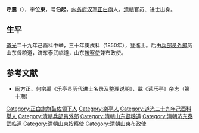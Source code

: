 '''呼震'''（{{bd|1820年||?|}}），字'''位東'''，号'''伯起'''，[[内务府汉军正白旗|内务府汉军正白旗]]人。[[清朝|清朝]]官员、进士出身。

==生平==
[[道光|道光]]二十九年己酉科中举，三十年庚戌科（1850年），登進士。后由[[兵部員外郎|兵部员外郎]]历山东督粮道，济东泰武临道，山东[[按察使|按察使]]兼布政使。

== 参考文献 ==
*阚方正、何宗禹《乐亭县历代进士名录及整理说明》，載《读乐亭》杂志（第十期）

{{道光三十年庚戌科殿試金榜}}

{{Authority control}}

{{DEFAULTSORT:Hu呼}}
[[Category:正白旗旗鼓佐领下人|Category:正白旗旗鼓佐领下人]]
[[Category:樂亭人|Category:樂亭人]]
[[Category:道光二十九年己酉科舉人|Category:道光二十九年己酉科舉人]]
[[Category:清朝兵部員外郎|Category:清朝兵部員外郎]]
[[Category:清朝山东督粮道|Category:清朝山东督粮道]]
[[Category:清朝济东泰武临道|Category:清朝济东泰武临道]]
[[Category:清朝山東按察使|Category:清朝山東按察使]]
[[Category:清朝山東布政使|Category:清朝山東布政使]]


{{清朝政治人物小作品}}
